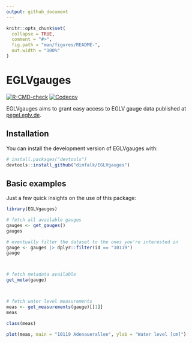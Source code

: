 ```yaml
---
output: github_document
---
```


<!-- README.md is generated from README.Rmd. Please edit that file -->

```r
knitr::opts_chunk$set(
  collapse = TRUE,
  comment = "#>",
  fig.path = "man/figures/README-",
  out.width = "100%"
)
```

# EGLVgauges

<!-- badges: start -->
[![R-CMD-check](https://github.com/dimfalk/EGLVgauges/actions/workflows/R-CMD-check.yaml/badge.svg)](https://github.com/dimfalk/EGLVgauges/actions/workflows/R-CMD-check.yaml)
[![Codecov](https://codecov.io/gh/dimfalk/EGLVgauges/branch/main/graph/badge.svg)](https://codecov.io/gh/dimfalk/EGLVgauges)
<!-- badges: end -->

EGLVgauges aims to grant easy access to EGLV gauge data published at [pegel.eglv.de](https://pegel.eglv.de/).

## Installation

You can install the development version of EGLVgauges with:

``` r
# install.packages("devtools")
devtools::install_github("dimfalk/EGLVgauges")
```

## Basic examples

Just a few quick insights on the use of this package:

```r
library(EGLVgauges)

# fetch all available gauges
gauges <- get_gauges()
gauges

# eventually filter the dataset to the ones you're interested in
gauge <- gauges |> dplyr::filter(id == "10119")
gauge



# fetch metadata available
get_meta(gauge)



# fetch water level measurements
meas <- get_measurements(gauge)[[1]]
meas

class(meas)

plot(meas, main = "10119 Adenauerallee", ylab = "Water level [cm]")
```
